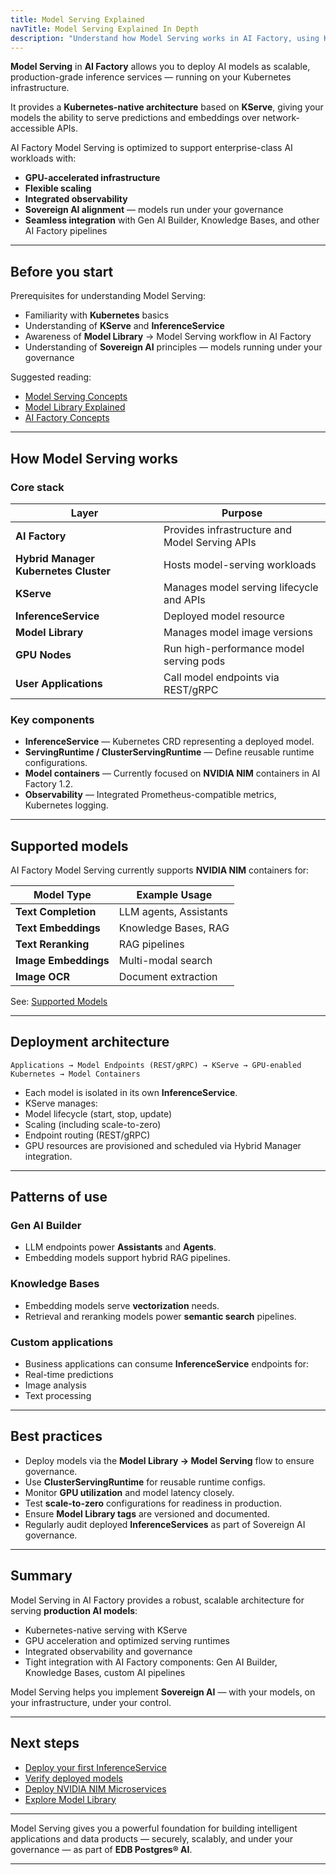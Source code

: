 ```yaml
---
title: Model Serving Explained
navTitle: Model Serving Explained In Depth
description: "Understand how Model Serving works in AI Factory, using KServe to provide scalable, production-ready model inference."
---
```


**Model Serving** in **AI Factory** allows you to deploy AI models as scalable, production-grade inference services — running on your Kubernetes infrastructure.

It provides a **Kubernetes-native architecture** based on **KServe**, giving your models the ability to serve predictions and embeddings over network-accessible APIs.

AI Factory Model Serving is optimized to support enterprise-class AI workloads with:

-   **GPU-accelerated infrastructure**
-   **Flexible scaling**
-   **Integrated observability**
-   **Sovereign AI alignment** — models run under your governance
-   **Seamless integration** with Gen AI Builder, Knowledge Bases, and other AI Factory pipelines

* * *

## Before you start

Prerequisites for understanding Model Serving:

-   Familiarity with **Kubernetes** basics
-   Understanding of **KServe** and **InferenceService**
-   Awareness of **Model Library** → Model Serving workflow in AI Factory
-   Understanding of **Sovereign AI** principles — models running under your governance

Suggested reading:

-   [Model Serving Concepts](model-serving-concepts)
-   [Model Library Explained](model-library-explained)
-   [AI Factory Concepts](/edb-postgres-ai/1.3/ai-factory/concepts/generic-concepts)

* * *

## How Model Serving works

### Core stack

| Layer                                 | Purpose                                        |
| ------------------------------------- | ---------------------------------------------- |
| **AI Factory**                        | Provides infrastructure and Model Serving APIs |
| **Hybrid Manager Kubernetes Cluster** | Hosts model-serving workloads                  |
| **KServe**                            | Manages model serving lifecycle and APIs       |
| **InferenceService**                  | Deployed model resource                        |
| **Model Library**                     | Manages model image versions                   |
| **GPU Nodes**                         | Run high-performance model serving pods        |
| **User Applications**                 | Call model endpoints via REST/gRPC             |

### Key components

-   **InferenceService** — Kubernetes CRD representing a deployed model.
-   **ServingRuntime / ClusterServingRuntime** — Define reusable runtime configurations.
-   **Model containers** — Currently focused on **NVIDIA NIM** containers in AI Factory 1.2.
-   **Observability** — Integrated Prometheus-compatible metrics, Kubernetes logging.

* * *

## Supported models

AI Factory Model Serving currently supports **NVIDIA NIM** containers for:

| Model Type           | Example Usage          |
| -------------------- | ---------------------- |
| **Text Completion**  | LLM agents, Assistants |
| **Text Embeddings**  | Knowledge Bases, RAG   |
| **Text Reranking**   | RAG pipelines          |
| **Image Embeddings** | Multi-modal search     |
| **Image OCR**        | Document extraction    |

See: [Supported Models](/edb-postgres-ai/1.3/ai-factory/pipeline/models/supported-models/)

* * *

## Deployment architecture

`Applications → Model Endpoints (REST/gRPC) → KServe → GPU-enabled Kubernetes → Model Containers`

-   Each model is isolated in its own **InferenceService**.
-   KServe manages:
-   Model lifecycle (start, stop, update)
-   Scaling (including scale-to-zero)
-   Endpoint routing (REST/gRPC)
-   GPU resources are provisioned and scheduled via Hybrid Manager integration.

* * *

## Patterns of use

### Gen AI Builder

-   LLM endpoints power **Assistants** and **Agents**.
-   Embedding models support hybrid RAG pipelines.

### Knowledge Bases

-   Embedding models serve **vectorization** needs.
-   Retrieval and reranking models power **semantic search** pipelines.

### Custom applications

-   Business applications can consume **InferenceService** endpoints for:
-   Real-time predictions
-   Image analysis
-   Text processing

* * *

## Best practices

-   Deploy models via the **Model Library → Model Serving** flow to ensure governance.
-   Use **ClusterServingRuntime** for reusable runtime configs.
-   Monitor **GPU utilization** and model latency closely.
-   Test **scale-to-zero** configurations for readiness in production.
-   Ensure **Model Library tags** are versioned and documented.
-   Regularly audit deployed **InferenceServices** as part of Sovereign AI governance.

* * *

## Summary

Model Serving in AI Factory provides a robust, scalable architecture for serving **production AI models**:

-   Kubernetes-native serving with KServe
-   GPU acceleration and optimized serving runtimes
-   Integrated observability and governance
-   Tight integration with AI Factory components: Gen AI Builder, Knowledge Bases, custom AI pipelines

Model Serving helps you implement **Sovereign AI** — with your models, on your infrastructure, under your control.

* * *

## Next steps

-   [Deploy your first InferenceService](/edb-postgres-ai/1.3/ai-factory/model/create-inferenceservice/)
-   [Verify deployed models](/edb-postgres-ai/1.3/ai-factory/model/verify-models)
-   [Deploy NVIDIA NIM Microservices ](/edb-postgres-ai/1.3/ai-factory/model/deploy-nim-container/)
-   [Explore Model Library](model-library-explained)

* * *

Model Serving gives you a powerful foundation for building intelligent applications and data products — securely, scalably, and under your governance — as part of **EDB Postgres® AI**.

* * *
